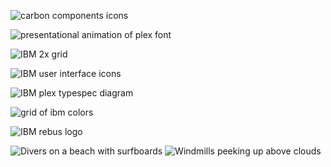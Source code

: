 




<Helmet />

<Row classname='homepage-row'>
  <Column colLg={4} colMd={4} noGutterSm>
    <ImageCard
      title="Carbon components"
      href="https://www.carbondesignsystem.com/components/overview"
      actionIcon="launch"
      titleColor="dark"
      iconColor="dark"
      hoverColor="dark"
      className="card-background"
      >


![carbon components icons](../images/homepage/carbon_tile.png)

   </ImageCard>
    <ImageCard
      title="Typeface"
      href="/typography/typeface"
      actionIcon="arrowRight"
      titleColor="light"
      iconColor="light"
      className="card-background"
      >


![presentational animation of plex font](../images/homepage/landing-plex-animation.gif)

   </ImageCard>
  </Column>
  <Column colLg={4} colMd={4} noGutterSm>
    <ImageCard
      title="2x Grid"
      href="/2x-grid"
      actionIcon="arrowRight"
      titleColor="light"
      iconColor="light"
      className="card-background"
      >


![IBM 2x grid](../images/homepage/grid-temp.png)

   </ImageCard>
    <HomepageTile
      ratio="1:1"
      theme="dark"
      title="Carbon repo"
      actionIcon="resources"
      identityIcon="images/GitHubIcon.svg"
      link="https://github.com/carbon-design-system/carbon"
    />


  </Column>
  <Column colLg={4} colMd={4} noGutterSm>
    <ImageCard
        title="UI icons"
        aspectRatio="1:2"
        href="/iconography/ui-icons/design"
        actionIcon="arrowRight"
        iconColor="light"
        >


![IBM user interface icons](../images/homepage/ui-icons.png)

   </ImageCard>
  </Column>
  <Column colLg={4} colMd={4} noGutterSm>
    <ImageCard
        title="Type specs UI"
        aspectRatio="1:1"
        href="/typography/type-specs-ui"
        actionIcon="arrowRight"
        iconColor="light"
        className="card-background"
        >


![IBM plex typespec diagram](../images/homepage/plex-type-specs.png)

</ImageCard>
    <HomepageTile
      ratio="2:1"
      theme="dark"
      title="Sketch design kits"
      actionIcon="resources"
      identityIcon="../images/resource-cards/sketch.png"
      link="https://www.carbondesignsystem.com/designing/kits/sketch"
    />
  </Column>
  
  <Column colLg={8} noGutterSm>
  <HomepageTile
    ratio="1:1"
    image="images/product-gallery.jpg"
    actionIcon="no-icon">
    <HomepageTile
      ratio={{ default: '2:1', md: '4:1', }}
      theme="dark"
      title="Gallery"
      actionIcon="article"
      link="/gallery"
   />
  </Column>
  
  <Column colLg={8} noGutterSm>
    <ImageCard
        title="Color"
        aspectRatio="1:1"
        href="/color"
        actionIcon="arrowRight"
        iconColor="light"
        className="card-background"
        >


![grid of ibm colors](../images/homepage/landing-color-grid.svg)

   </ImageCard>


  </Column>
  <Column colLg={4} colMd={4} noGutterSm>
    <ImageCard
        title="Philosophy"
        aspectRatio="1:1"
        href="/philosophy/pov"
        actionIcon="arrowRight"
        iconColor="dark"
        titleColor="dark"
        className="card-background"
        >


![IBM rebus logo](../images/homepage/philosophy-rebus.png)

   </ImageCard>


  </Column>
  <Column colLg={12} colMd={12} noGutterSm>
    <HomepageTile
      ratio={{ default: '1:2', md: '16:9' }}
      actionIcon="no-icon">
      <Carousel id="c1" count="1 2" nav={false} fade={true} autoPlay>
        <img
          srcSet={`${diversMobile} 1216w, ${divers} 1920w`}
          sizes="(max-width: 600px) 100vw, 1920px"
          alt="Divers on a beach with surfboards"
        />
        <img
          srcSet={`${windmillsMobile} 1216w, ${windmills} 1920w`}
          sizes="(max-width: 600px) 100vw, 1920px"
          alt="Windmills peeking up above clouds"
        />
      </Carousel>
      <HomepageTile
        ratio={{ default: '2:1', md: '4:1', lg: '6:1' }}
        theme="dark"
        title="Photography"
        actionIcon="article"
        link="/photography/overview"
      />
    </HomepageTile>
  </Column>


</Row>

